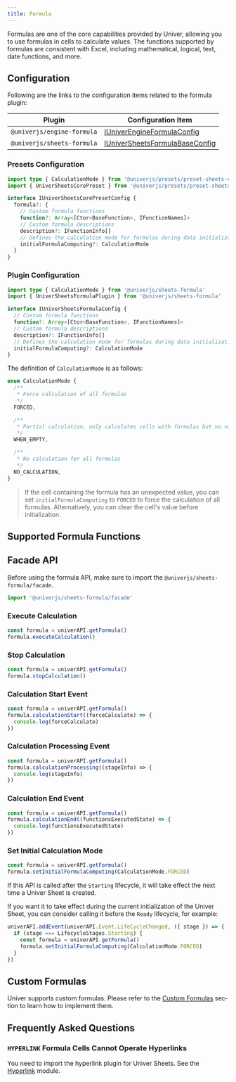 ```yaml
---
title: Formula
---
```



Formulas are one of the core capabilities provided by Univer, allowing you to use formulas in cells to calculate values. The functions supported by formulas are consistent with Excel, including mathematical, logical, text, date functions, and more.

## Configuration

Following are the links to the configuration items related to the formula plugin:

| Plugin | Configuration Item |
| --- | --- |
| `@univerjs/engine-formula` | [IUniverEngineFormulaConfig](https://github.com/dream-num/univer/blob/dev/packages/engine-formula/src/controller/config.schema.ts#L29) |
| `@univerjs/sheets-formula` | [IUniverSheetsFormulaBaseConfig](https://github.com/dream-num/univer/blob/dev/packages/sheets-formula/src/controllers/config.schema.ts#L44) |

### Presets Configuration

```typescript
import type { CalculationMode } from '@univerjs/presets/preset-sheets-core'
import { UniverSheetsCorePreset } from '@univerjs/presets/preset-sheets-core'

interface IUniverSheetsCorePresetConfig {
  formula?: {
    // Custom formula functions
    function?: Array<[Ctor<BaseFunction>, IFunctionNames]>
    // Custom formula descriptions
    description?: IFunctionInfo[]
    // Defines the calculation mode for formulas during data initialization, default is `WHEN_EMPTY`
    initialFormulaComputing?: CalculationMode
  }
}
```

### Plugin Configuration

```typescript
import type { CalculationMode } from '@univerjs/sheets-formula'
import { UniverSheetsFormulaPlugin } from '@univerjs/sheets-formula'

interface IUniverSheetsFormulaConfig {
  // Custom formula functions
  function?: Array<[Ctor<BaseFunction>, IFunctionNames]>
  // Custom formula descriptions
  description?: IFunctionInfo[]
  // Defines the calculation mode for formulas during data initialization, default is `WHEN_EMPTY`
  initialFormulaComputing?: CalculationMode
}
```

The definition of `CalculationMode` is as follows:

```typescript
enum CalculationMode {
  /**
   * Force calculation of all formulas
   */
  FORCED,

  /**
   * Partial calculation, only calculates cells with formulas but no value
   */
  WHEN_EMPTY,

  /**
   * No calculation for all formulas
   */
  NO_CALCULATION,
}
```

> If the cell containing the formula has an unexpected value, you can set `initialFormulaComputing` to `FORCED` to force the calculation of all formulas. Alternatively, you can clear the cell's value before initialization.

## Supported Formula Functions

<FormulaList lang="en-US" />

## Facade API

Before using the formula API, make sure to import the `@univerjs/sheets-formula/facade`.

```typescript
import '@univerjs/sheets-formula/facade'
```

### Execute Calculation

```typescript
const formula = univerAPI.getFormula()
formula.executeCalculation()
```

### Stop Calculation

```typescript
const formula = univerAPI.getFormula()
formula.stopCalculation()
```

### Calculation Start Event

```typescript
const formula = univerAPI.getFormula()
formula.calculationStart((forceCalculate) => {
  console.log(forceCalculate)
})
```

### Calculation Processing Event

```typescript
const formula = univerAPI.getFormula()
formula.calculationProcessing((stageInfo) => {
  console.log(stageInfo)
})
```

### Calculation End Event

```typescript
const formula = univerAPI.getFormula()
formula.calculationEnd((functionsExecutedState) => {
  console.log(functionsExecutedState)
})
```

### Set Initial Calculation Mode

```typescript
const formula = univerAPI.getFormula()
formula.setInitialFormulaComputing(CalculationMode.FORCED)
```

If this API is called after the `Starting` lifecycle, it will take effect the next time a Univer Sheet is created.

If you want it to take effect during the current initialization of the Univer Sheet, you can consider calling it before the `Ready` lifecycle, for example:

```typescript
univerAPI.addEvent(univerAPI.Event.LifeCycleChanged, ({ stage }) => {
  if (stage === LifecycleStages.Starting) {
    const formula = univerAPI.getFormula()
    formula.setInitialFormulaComputing(CalculationMode.FORCED)
  }
})
```

## Custom Formulas

Univer supports custom formulas. Please refer to the [Custom Formulas](/en-US/guides/recipes/practices/custom-formula) section to learn how to implement them.

## Frequently Asked Questions

### `HYPERLINK` Formula Cells Cannot Operate Hyperlinks

You need to import the hyperlink plugin for Univer Sheets. See the [Hyperlink](/en-US/guides/sheets/features/hyper-link) module.
